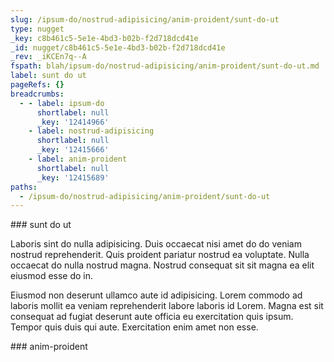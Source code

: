 ```yaml
---
slug: /ipsum-do/nostrud-adipisicing/anim-proident/sunt-do-ut
type: nugget
_key: c8b461c5-5e1e-4bd3-b02b-f2d718dcd41e
_id: nugget/c8b461c5-5e1e-4bd3-b02b-f2d718dcd41e
_rev: _iKCEn7q--A
fspath: blah/ipsum-do/nostrud-adipisicing/anim-proident/sunt-do-ut.md
label: sunt do ut
pageRefs: {}
breadcrumbs:
  - - label: ipsum-do
      shortlabel: null
      _key: '12414966'
    - label: nostrud-adipisicing
      shortlabel: null
      _key: '12415666'
    - label: anim-proident
      shortlabel: null
      _key: '12415689'
paths:
  - /ipsum-do/nostrud-adipisicing/anim-proident/sunt-do-ut
---
```


<NuggetArea>
<Nugget slug="/ipsum-do/nostrud-adipisicing/anim-proident/sunt-do-ut" type="nugget" _key="c8b461c5-5e1e-4bd3-b02b-f2d718dcd41e" _id="nugget/c8b461c5-5e1e-4bd3-b02b-f2d718dcd41e" _rev="_iKCEn7q--A" fspath="blah/ipsum-do/nostrud-adipisicing/anim-proident/sunt-do-ut.md" label="sunt do ut" paths="/ipsum-do/nostrud-adipisicing/anim-proident/sunt-do-ut">
<NuggetBody>
### sunt do ut

Laboris sint do nulla adipisicing. Duis occaecat nisi amet do do veniam nostrud reprehenderit. Quis proident pariatur nostrud ea voluptate. Nulla occaecat do nulla nostrud magna. Nostrud consequat sit sit magna ea elit eiusmod esse do in.

Eiusmod non deserunt ullamco aute id adipisicing. Lorem commodo ad laboris mollit ea veniam reprehenderit labore laboris id Lorem. Magna est sit consequat ad fugiat deserunt aute officia eu exercitation quis ipsum. Tempor quis duis qui aute. Exercitation enim amet non esse.

</NuggetBody>
<Breadcrumbs>
<Crumbs>
<Crumb _key="12414966" label="ipsum-do" /><Crumb _key="12415666" label="nostrud-adipisicing" /><Crumb _key="12415689" label="anim-proident" />
</Crumbs>
</Breadcrumbs>
</Nugget>

<NuggetsInbound>
</NuggetsInbound>
<NuggetsOutbound>
</NuggetsOutbound>
</NuggetArea>
<PassagesInbound>
<Passage direction="inbound" type="passage" _key="12415689" _id="passage/12415689" _rev="_iKCEn7m--A" label="anim-proident" passage="anim-proident" fspath="blah/ipsum-do/nostrud-adipisicing/anim-proident" paths="/ipsum-do/nostrud-adipisicing/anim-proident" slug="/ipsum-do/nostrud-adipisicing/anim-proident">
<NuggetBody>
### anim-proident

</NuggetBody>
<Breadcrumbs>
<Crumbs>
<Crumb _key="12414966" label="ipsum-do" /><Crumb _key="12415666" label="nostrud-adipisicing" />
</Crumbs>
</Breadcrumbs>
</Passage>

</PassagesInbound>
<PassagesOutbound>
</PassagesOutbound>